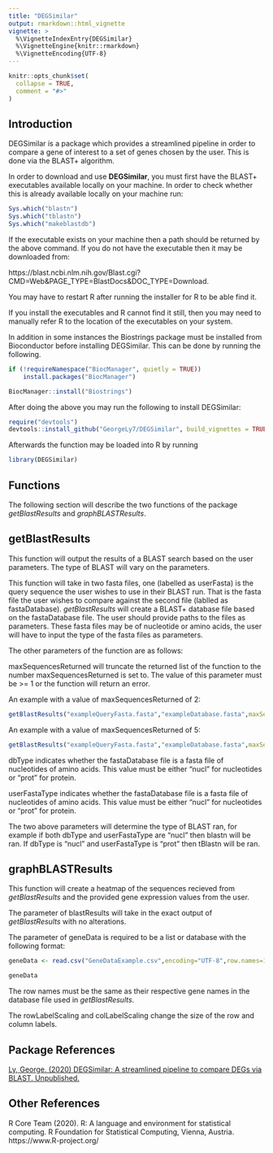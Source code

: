 ```yaml
---
title: "DEGSimilar"
output: rmarkdown::html_vignette
vignette: >
  %\VignetteIndexEntry{DEGSimilar}
  %\VignetteEngine{knitr::rmarkdown}
  %\VignetteEncoding{UTF-8}
---
```


```r
knitr::opts_chunk$set(
  collapse = TRUE,
  comment = "#>"
)
```

## Introduction

DEGSimilar is a package which provides a streamlined pipeline in order to compare a gene of interest to a set of genes chosen by the user. This is done via the BLAST+ algorithm. 

In order to download and use **DEGSimilar**, you must first have the BLAST+ executables available locally on your machine. In order to check whether this is already available locally on your machine run: 
```r
Sys.which("blastn")
Sys.which("tblastn")
Sys.which("makeblastdb")
```

If the executable exists on your machine then a path should be returned by the above command.
If you do not have the executable then it may be downloaded from:

https://blast.ncbi.nlm.nih.gov/Blast.cgi?CMD=Web&PAGE_TYPE=BlastDocs&DOC_TYPE=Download.

You may have to restart R after running the installer for R to be able find it.

If you install the executables and R cannot find it still, then you may need to manually refer R to the location of the executables on your system.
 
In addition in some instances the Biostrings package must be installed from Bioconductor before installing DEGSimilar. This can be done by running the following.
```r
if (!requireNamespace("BiocManager", quietly = TRUE))
    install.packages("BiocManager")

BiocManager::install("Biostrings")
```

After doing the above you may run the following to install DEGSimilar:

```r
require("devtools")
devtools::install_github("GeorgeLy7/DEGSimilar", build_vignettes = TRUE)
```

Afterwards the function may be loaded into R by running
```r
library(DEGSimilar)
```

## Functions

The following section will describe the two functions of the package *getBlastResults* and *graphBLASTResults*.

## getBlastResults

This function will output the results of a BLAST search based on the user parameters. The type of BLAST will vary on the parameters.

This function will take in two fasta files, one (labelled as userFasta) is the query sequence the user wishes to use in their BLAST run. That is the fasta file the user wishes to compare against the second file (lablled as fastaDatabase). *getBlastResults* will create a BLAST+ database file based on the fastaDatabase file. The user should provide paths to the files as parameters. These fasta files may be of nucleotide or amino acids, the user will have to input the type of the fasta files as parameters. 

The other parameters of the function are as follows:

maxSequencesReturned will truncate the returned list of the function to the number maxSequencesReturned is set to. The value of this parameter must be >= 1 or the function will return an error.

An example with a value of maxSequencesReturned of 2:
```r
getBlastResults("exampleQueryFasta.fasta","exampleDatabase.fasta",maxSequencesReturned=2, dbType="nucl", userFastaType="prot")

```

An example with a value of maxSequencesReturned of 5:
```r
getBlastResults("exampleQueryFasta.fasta","exampleDatabase.fasta",maxSequencesReturned=5, dbType="nucl", userFastaType="prot")

```

dbType indicates whether the fastaDatabase file is a fasta file of nucleotides of amino acids. This value must be either "nucl" for nucleotides or "prot" for protein.

userFastaType indicates whether the fastaDatabase file is a fasta file of nucleotides of amino acids. This value must be either "nucl" for nucleotides or "prot" for protein.

The two above parameters will determine the type of BLAST ran, for example if both dbType and userFastaType are "nucl" then blastn will be ran. If dbType is "nucl" and userFastaType is "prot" then tBlastn will be ran.

## graphBLASTResults

This function will create a heatmap of the sequences recieved from *getBlastResults* and the provided gene expression values from the user.

The parameter of blastResults will take in the exact output of *getBlastResults* with no alterations.

The parameter of geneData is required to be a list or database with the following format:
```r
geneData <- read.csv("GeneDataExample.csv",encoding="UTF-8",row.names=1)
```
```r
geneData
```
The row names must be the same as their respective gene names in the database file used in *getBlastResults*. 

The rowLabelScaling and colLabelScaling change the size of the row and column labels.

## Package References

[Ly, George. (2020) DEGSimilar: A streamlined pipeline to compare DEGs 
  via BLAST. Unpublished.](https://github.com/GeorgeLy7/DEGSimilar)


## Other References

R Core Team (2020). R: A language and environment for statistical computing. R Foundation for Statistical Computing, Vienna, Austria. https://www.R-project.org/
